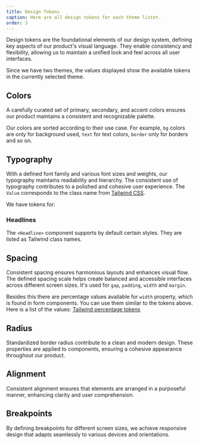 ```yaml
---
title: Design Tokens
caption: Here are all design tokens for each theme listet.
order: 3
---
```


Design tokens are the foundational elements of our design system, defining key aspects of our product's visual language. They enable consistency and flexibility, allowing us to maintain a unified look and feel across all user interfaces.

<Message messageTitle="Changing Theme" variant="info">
  Since we have two themes, the values displayed show the available tokens in
  the currently selected theme.
</Message>

## Colors

A carefully curated set of primary, secondary, and accent colors ensures our product maintains a consistent and recognizable palette.

Our colors are sorted according to their use case. For example, `bg` colors
are only for background used, `text` for text colors, `border` only for
borders and so on.

<ColorTokenTable />

## Typography

With a defined font family and various font sizes and weights, our typography maintains readability and hierarchy. The consistent use of typography contributes to a polished and cohesive user experience. The `Value` corresponds to the class name from [Tailwind CSS](https://tailwindcss.com/docs/font-size).

We have tokens for:

<Tabs>
  <Tabs.Item key="fontSize" title="Font size">
    <FontSizes />
  </Tabs.Item>
  <Tabs.Item key="fontWeight" title="Font weight">
    <FontWeights />
  </Tabs.Item>
  <Tabs.Item key="fontStyle" title="Font style">
    <FontStyle />
  </Tabs.Item>
  <Tabs.Item key="textAlign" title="Text align">
    <TextAlign />
  </Tabs.Item>
</Tabs>

### Headlines

The `<Headline>` component supports by default certain styles. They are listed as Tailwind class names.

<Headlines />

## Spacing

Consistent spacing ensures harmonious layouts and enhances visual flow. The defined spacing scale helps create balanced and accessible interfaces across different screen sizes. It's used for `gap`, `padding`, `width` and `margin`.

<Spacing />

Besides this there are percentage values available for `width` property, which is found in form components. You can use them similar to the tokens above. Here is a list of the values: [Tailwind percentage tokens](https://tailwindcss.com/docs/width#percentage-widths)

## Radius

Standardized border radius contribute to a clean and modern design. These properties are applied to components, ensuring a cohesive appearance throughout our product.

<BorderRadius />

## Alignment

Consistent alignment ensures that elements are arranged in a purposeful manner, enhancing clarity and user comprehension.

<Tabs>
  <Tabs.Item key="alignX" title="Horizontal">
    <AlignmentsX />
  </Tabs.Item>
  <Tabs.Item key="alignY" title="Vertical">
    <AlignmentsY />
  </Tabs.Item>
</Tabs>

## Breakpoints

By defining breakpoints for different screen sizes, we achieve responsive design that adapts seamlessly to various devices and orientations.

<Breakpoints />
